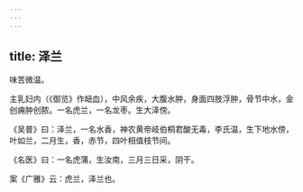 ```yaml
---
---
---
```

title: 泽兰
---



味苦微温。

主乳妇内（《御览》作衄血），中风余疾，大腹水肿，身面四肢浮肿，骨节中水，金创痈肿创脓。一名虎兰，一名龙枣。生大泽傍。

《吴普》曰：泽兰，一名水香，神农黄帝岐伯桐君酸无毒，李氏温，生下地水傍，叶如兰，二月生，香，赤节，四叶相值枝节间。

《名医》曰：一名虎蒲，生汝南，三月三日采，阴干。

案《广雅》云：虎兰，泽兰也。